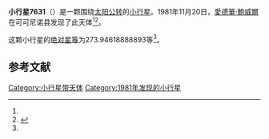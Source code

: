 {{Infobox planet
| bgcolour = #FFFFC0
| name = 7631 Vokrouhlicky
| symbol = 
| image = 
| caption = 
| discovery = yes
| discovery_ref = 
| discoverer = [[愛德華·鮑威爾|愛德華·鮑威爾]]
| discovery_site = [[可可尼诺县|可可尼诺县]] 
| discovered = 1981年11月20日
| designations = yes
| mp_name = 
| named_after = 
| alt_names = 1981 WH/ 1975 BJ
| mp_category = [[主带小行星|主带小行星]]
| orbit_ref = <ref name="a">[http://ssd.jpl.nasa.gov/sbdb.cgi?sstr=7631 7631 Vokrouhlicky] {{Wayback|url=http://ssd.jpl.nasa.gov/sbdb.cgi?sstr=7631 |date=20210901052235 }}，小行星數據庫瀏覽器（JPL Small-Body Database Browser）－[[美国国家航空航天局|美国国家航空航天局]]喷气推进实验室</ref>
| epoch = 2456400.5 (2013年4月18日更新)
| aphelion = {{convert|3.042617125792049|AU|km|3|abbr=on|lk=out}}
| perihelion = {{convert|1.701494145156301|AU|km|3|abbr=on}}
| semimajor = {{convert|2.372055635474175|AU|km|3|abbr=on}}
| eccentricity = 0.282692143
| period = 1334.399078 [[日|日]]<br />3.65[[儒略年|儒略年]]
| avg_speed = 
| inclination = 4.03027636860706
| asc_node = 136.1788586157734
| mean_anomaly = 
| arg_peri = 273.94618888893
| satellites = 
| physical_characteristics = yes
| dimensions = 
| mass = 
| density = 
| surface_grav = 
| escape_velocity = 
| sidereal_day = 
| axial_tilt = 
| pole_ecliptic_lat = 
| pole_ecliptic_lon = 
| albedo = 
| temperatures= 
| temp_name1 = 
| mean_temp_1 = 
| max_temp_1 = 
| temp_name2 = 
| max_temp_2 = 
| spectral_type = 
| abs_magnitude = 273.94618888893
}}

'''小行星7631'''（{{lang-en|7631 Vokrouhlicky}}）是一颗围绕[[太阳|太阳]][[公转|公转]]的[[小行星|小行星]]。1981年11月20日，[[愛德華·鮑威爾|愛德華·鮑威爾]]在可可尼诺县发现了此天体<ref name="a" /><ref>{{cite news|title=小行星列表|url=http://cfa-www.harvard.edu/iau/lists/NumberedMPs.txt|accessdate=2013-07-08|newspaper=哈佛大学|archive-date=2008-05-17|archive-url=https://web.archive.org/web/20080517010638/http://cfa-www.harvard.edu/iau/lists/NumberedMPs.txt|dead-url=no}}</ref>。

这颗小行星的[[绝对星等|绝对星等]]为273.94618888893等<ref name="a" />。

==参考文献==
{{reflist}}
{{Minor Planet Number|[[小行星7630|小行星7630]]|[[小行星7632|小行星7632]]}}

{{小天体}}

[[Category:小行星带天体|Category:小行星带天体]]
[[Category:1981年发现的小行星|Category:1981年发现的小行星]]

{{asteroid-stub}}